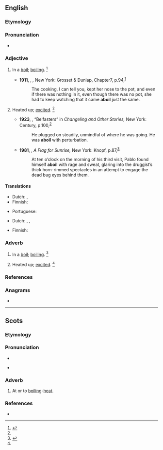==English==

===Etymology===
{{prefix|en|a|boil|gloss1=in, on}}

===Pronunciation===
* {{a|US}} {{IPA|en|/əˈbɔɪl/|/əˈbɔɪl̩/}}

===Adjective===
{{en-adj}}

# In a [[boil]]; [[boiling]]. {{defdate|First attested in the mid 19<sup>th</sup> century.}}<ref name=SOED>{{R:SOED5|page=6}}</ref>
#: {{ux|en|In the kitchen several pots were '''aboil'''.}}
#* '''1911''', {{w|J. M. Barrie}}, ''{{w|Peter and Wendy}},'' New York: Grosset & Dunlap, Chapter{{nbsp}}7, p.{{nbsp}}94,<sup>[https://archive.org/details/peterwendy1911barr/page/94/mode/1up?q=aboil]</sup>
#*: The cooking, I can tell you, kept her nose to the pot, and even if there was nothing in it, even though there was no pot, she had to keep watching that it came '''aboil''' just the same.
# {{lb|en|figurative}} Heated up; [[excited]]. {{defdate|First attested in the mid 19<sup>th</sup> century.}}<ref name=SOED/>
#* '''1923''', {{w|Brian Oswald Donn-Byrne|Donn Byrne}}, “Belfasters” in ''Changeling and Other Stories,'' New York: Century, p.{{nbsp}}100,<sup>[https://archive.org/details/changelingothers00byrn/page/99/mode/1up?q=aboil]</sup>
#*: He plugged on steadily, unmindful of where he was going. He was '''aboil''' with perturbation.
#* '''1981''', {{w|Robert Stone (novelist)|Robert Stone}}, ''A Flag for Sunrise,'' New York: Knopf, p.{{nbsp}}87,<sup>[https://archive.org/details/flagforsunriseno00ston/page/87/mode/1up?q=aboil]</sup>
#*: At ten o’clock on the morning of his third visit, Pablo found himself '''aboil''' with rage and sweat, glaring into the druggist’s thick horn-rimmed spectacles in an attempt to engage the dead bug eyes behind them.

====Translations====
{{trans-top|boiling}}
* Dutch: {{t|nl|aan de kook}}, {{t+|nl|kokend}}
* Finnish: {{t+|fi|kiehua|alt=kiehumassa}}
{{trans-mid}}
* Portuguese: {{t+|pt|fervente}}
{{trans-bottom}}

{{trans-top|excited}}
* Dutch: {{t+|nl|opgewonden}}, {{t|nl|in alle staten}}, {{t|nl|over zijn toeren}}
{{trans-mid}}
* Finnish: {{t+|fi|kuuma|alt=kuumana}}
{{trans-bottom}}

===Adverb===
{{en-adv|-}}
# In a [[boil]]; [[boiling]]. {{defdate|First attested in the mid 19<sup>th</sup> century.}}<ref name=SOED>{{R:SOED5|page=6}}</ref>
# {{lb|en|figurative}} Heated up; [[excited]]. {{defdate|First attested in the mid 19<sup>th</sup> century.}}<ref name=SOED/>

===References===
<references/>

===Anagrams===
* {{anagrams|en|a=abilo|Biola|abilo|bailo|baloi|labio-}}

----
==Scots==
 
===Etymology===
{{prefix|sco|a|boil}} 
 
===Pronunciation===
* {{IPA|sco|/əˈbəil/}}  
* {{a|South}} {{IPA|sco|/əˈbəɪl/}}

===Adverb===
{{sco-adv|-}}
 
# At or to [[boiling]]-[[heat]].

===References===
* {{R:DSL|pos=adv}}
